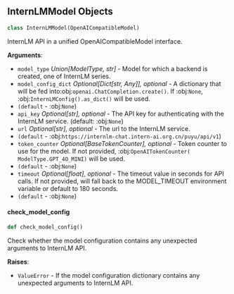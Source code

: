 <a id="camel.models.internlm_model"></a>

<a id="camel.models.internlm_model.InternLMModel"></a>

## InternLMModel Objects

```python
class InternLMModel(OpenAICompatibleModel)
```

InternLM API in a unified OpenAICompatibleModel interface.

**Arguments**:

- `model_type` _Union[ModelType, str]_ - Model for which a backend is
  created, one of InternLM series.
- `model_config_dict` _Optional[Dict[str, Any]], optional_ - A dictionary
  that will be fed into:obj:`openai.ChatCompletion.create()`. If
  :obj:`None`, :obj:`InternLMConfig().as_dict()` will be used.
- `(default` - :obj:`None`)
- `api_key` _Optional[str], optional_ - The API key for authenticating with
  the InternLM service. (default: :obj:`None`)
- `url` _Optional[str], optional_ - The url to the InternLM service.
- `(default` - :obj:`https://internlm-chat.intern-ai.org.cn/puyu/api/v1`)
- `token_counter` _Optional[BaseTokenCounter], optional_ - Token counter to
  use for the model. If not provided, :obj:`OpenAITokenCounter(
  ModelType.GPT_4O_MINI)` will be used.
- `(default` - :obj:`None`)
- `timeout` _Optional[float], optional_ - The timeout value in seconds for
  API calls. If not provided, will fall back to the MODEL_TIMEOUT
  environment variable or default to 180 seconds.
- `(default` - :obj:`None`)

<a id="camel.models.internlm_model.InternLMModel.check_model_config"></a>

#### check\_model\_config

```python
def check_model_config()
```

Check whether the model configuration contains any
unexpected arguments to InternLM API.

**Raises**:

- `ValueError` - If the model configuration dictionary contains any
  unexpected arguments to InternLM API.

